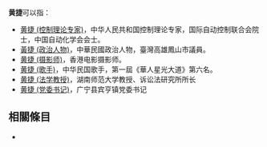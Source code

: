 '''黄捷'''可以指：
* [[黄捷_(控制理论专家)|黄捷 (控制理论专家)]]，中华人民共和国控制理论专家，国际自动控制联合会院士，中国自动化学会会士。
* [[黃捷_(政治人物)|黃捷 (政治人物)]]，中華民國政治人物，臺灣高雄鳳山市議員。
* [[黄捷_(摄影师)|黄捷 (摄影师)]]，香港电影摄影师。
* [[黄捷_(歌手)|黄捷 (歌手)]]，中华民国歌手，第一屆《華人星光大道》第六名。
* [[黄捷_(法学教授)|黄捷 (法学教授)]]，湖南师范大学教授、诉讼法研究所所长
*[[黄捷_(党委书记)|黄捷 (党委书记)]]，广宁县宾亨镇党委书记 

== 相關條目 ==
*{{lookfrom}}

{{Disambiguation|Cat=二字黄姓人名消歧义|Jie}}
